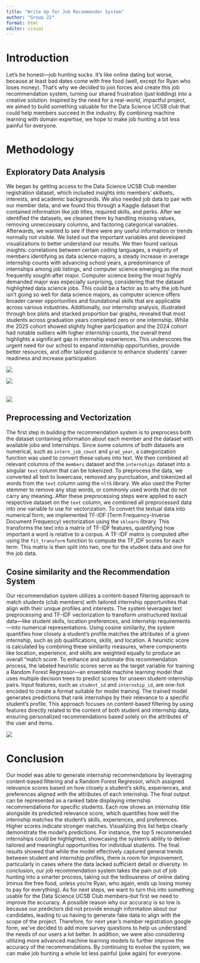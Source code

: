 ```yaml
---
title: "Write Up for Job Recommender System"
author: "Group 22"
format: html
editor: visual
---
```


# Introduction

Let's be honest---job hunting sucks. It's like online dating but worse, because at least bad dates come with free food (well, except for Ryan who loses money). That's why we decided to join forces and create this job recommendation system, turning our shared frustration (just kidding) into a creative solution. Inspired by the need for a real-world, impactful project, we aimed to build something valuable for the Data Science UCSB club that could help members succeed in the industry. By combining machine learning with domain expertise, we hope to make job hunting a bit less painful for everyone.

# Methodology

## Exploratory Data Analysis

We began by getting access to the Data Science UCSB Club member registration dataset, which included insights into members' skillsets, interests, and academic backgrounds. We also needed job data to pair with our member data, and we found this through a Kaggle dataset that contained information like job titles, required skills, and perks. After we identified the datasets, we cleaned them by handling missing values, removing unneccessary columns, and factoring categorical variables. Afterwards, we wanted to see if there were any useful information or trends normally not visible. We listed out the important variables and developed visualizations to better understand our results. We then found various insights: correlations between certain coding languages, a majority of members identifying as data science majors, a steady increase in average internship counts with advancing school years, a predominance of internships among job listings, and computer science emerging as the most frequently sought-after major. Computer science being the most highly demanded major was especially surprising, considering that the dataset highlighted data science jobs. This could be a factor as to why the job hunt isn't going so well for data science majors, as computer science offers broader career opportunities and foundational skills that are applicable across various industries. Additionally, our internship analysis, illustrated through box plots and stacked proportion bar graphs, revealed that most students across graduation years completed zero or one internship. While the 2025 cohort showed slightly higher participation and the 2024 cohort had notable outliers with higher internship counts, the overall trend highlights a significant gap in internship experiences. This underscores the urgent need for our school to expand internship opportunities, provide better resources, and offer tailored guidance to enhance students' career readiness and increase participation.

![](images/Screen%20Shot%202024-12-09%20at%202.07.53%20PM.png)

![](images/Screen%20Shot%202024-12-09%20at%201.56.40%20PM.png)

###### 

![](images/IMG_3149.jpeg)

## Preprocessing and Vectorization

The first step in building the recommendation system is to preprocess both the dataset containing information about each member and the dataset with available jobs and internships. Since some columns of both datasets are numerical, such as `intern_job_count` and `grad_year`, a categorization function was used to convert these values into text. We then combined all relevant columns of the `members` dataset and the `internships` dataset into a singular `text` column that can be tokenized. To preprocess the data, we converted all text to lowercase, removed any punctuation, and tokenized all words from the `text` column using the `nltk` library. We also used the Porter stemmer to remove any stop words, or commonly used words that do not carry any meaning. After these preprocessing steps were applied to each respective dataset on the `text` column, we combined all preprocessed data into one variable to use for vectorization. To convert the textual data into numerical form, we implemented TF-IDF (Term Frequency-Inverse Document Frequency) vectorization using the `sklearn` library. This transforms the text into a matrix of TF-IDF features, quantifying how important a word is relative to a corpus. A TF-IDF matrix is computed after using the `fit_transform` function to compute the TF_IDF scores for each term. This matrix is then split into two, one for the student data and one for the job data.

## Cosine similarity and the Recommendation System

Our recommendation system utilizes a content-based filtering approach to match students (club members) with tailored internship opportunities that align with their unique profiles and interests. The system leverages text preprocessing and TF-IDF vectorization to transform unstructured textual data---like student skills, location preferences, and internship requirements---into numerical representations. Using cosine similarity, the system quantifies how closely a student's profile matches the attributes of a given internship, such as job qualifications, skills, and location. A heuristic score is calculated by combining these similarity measures, where components like location, experience, and skills are weighted equally to produce an overall "match score. To enhance and automate this recommendation process, the labeled heuristic scores serve as the target variable for training a Random Forest Regressor---an ensemble machine learning model that uses multiple decision trees to predict scores for unseen student-internship pairs. Input features, such as `student_id` and `internship_id`, are one-hot encoded to create a format suitable for model training. The trained model generates predictions that rank internships by their relevance to a specific student's profile. This approach focuses on content-based filtering by using features directly related to the content of both student and internship data, ensuring personalized recommendations based solely on the attributes of the user and items.

![](images/Screen%20Shot%202024-12-09%20at%201.58.41%20PM.png)

# Conclusion

Our model was able to generate internship recommendations by leveraging content-based filtering and a Random Forest Regressor, which assigned relevance scores based on how closely a student's skills, experiences, and preferences aligned with the attributes of each internship. The final output can be represented as a ranked table displaying internship recommendations for specific students. Each row shows an internship title alongside its predicted relevance score, which quantifies how well the internship matches the student's skills, experiences, and preferences. Higher scores indicate stronger matches. Visualizing this list helps clearly demonstrate the model's predictions. For instance, the top 5 recommended internships could be highlighted, showcasing the system's ability to deliver tailored and meaningful opportunities for individual students. The final results showed that while the model effectively captured general trends between student and internship profiles, there is room for improvement, particularly in cases where the data lacked sufficient detail or diversity. In conclusion, our job recommendation system takes the pain out of job hunting into a smarter process, taking out the tediousness of online dating (minus the free food, unless you're Ryan, who again, ends up losing money to pay for everything). As for next steps, we want to turn this into something usable for the Data Science UCSB Club members--but first we need to improve the accuracy. A possible reason why our accuracy is so low is because our predictors did not provide enough information about our candidates, leading to us having to generate fake data to align with the scope of the project. Therefore, for next year's member registration google form, we've decided to add more survey questions to help us understand the needs of our users a lot better. In addition, we were also considering utilizing more advanced machine learning models to further improve the accuracy of the recommendations. By continuing to evolve the system, we can make job hunting a whole lot less painful (joke again) for everyone.
